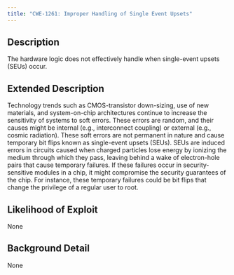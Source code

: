 ```yaml
---
title: "CWE-1261: Improper Handling of Single Event Upsets"
---
```


## Description
The hardware logic does not effectively handle when single-event upsets (SEUs) occur.

## Extended Description

Technology trends such as CMOS-transistor down-sizing, use of 
            new materials, and system-on-chip architectures continue to increase the 
            sensitivity of systems to soft errors. These errors are random, and 
            their causes might be internal (e.g., interconnect coupling) or external 
            (e.g., cosmic radiation). These soft errors are not permanent in nature 
            and cause temporary bit flips known as single-event upsets (SEUs). 
            SEUs are induced errors in circuits caused when charged particles lose 
            energy by ionizing the medium through which they pass, leaving behind a 
            wake of electron-hole pairs that cause temporary failures. If these 
            failures occur in security-sensitive modules in a chip, it might 
            compromise the security guarantees of the chip. For instance, these 
            temporary failures could be bit flips that change the privilege of
	    a regular user to root.


## Likelihood of Exploit
None

## Background Detail
None
        